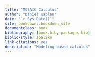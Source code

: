 ```yaml
--- 
title: "MOSAIC Calculus"
author: "Daniel Kaplan"
date: "`r Sys.Date()`"
site: bookdown::bookdown_site
documentclass: book
bibliography: [book.bib, packages.bib]
biblio-style: apalike
link-citations: yes
description: "Modeling-based calculus"
---
```


\input{latex/math-definitions.tex}
<!-- \input{latex/ims-style.tex} -->

\newenvironment{takenote}{\hrulefill\newline Take note!\newline\hrulefill\newline\marginpar{HELLO}}{\hrulefill }

\newenvironment{intheworld}{\hrulefill\newline Math in the World\newline\hrulefill\newline}{\hrulefill }

\newenvironment{why}{\hrulefill\newline WHY? \newline\hrulefill\newline}{\hrulefill }

\newenvironment{workedexample}{\hrulefill\newline EXAMPLE \newline\hrulefill\newline}{\hrulefill }


